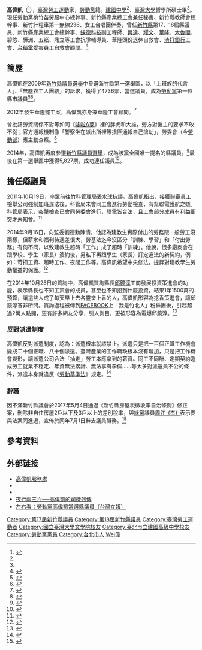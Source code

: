 {{Infobox Officeholder
| name = 高偉凱 
| image =
| width = 250px
| office = 第17、18屆[[新竹縣議會|新竹縣議員]]
| term_start = 2010年3月1日
| term_end = 2017年7月1日
| constituency =  第一選區（[[竹北市|竹北市]]）
| Sex = 男
| birth_date = {{birth_date_and_age|1971|12|30}}
| birth_place = {{TWN}}[[台北市|台北市]]
| death_date =
| death_place =
| Native place = 
| nationality = 
| party = [[File:Labor_Party_(Taiwan)_emblem.svg|25px]]<!-- 注释出：[[File:勞動黨_Seal.png|20px]] --> [[勞動黨_(台灣)|勞動黨]]
| parents = 
| relatives = 
| spouse =
| children = 
| profession = 
| website = 
}}
{{infobox EPW
|educate=<ref name="2014公報"/>
*[[國立臺灣大學|國立臺灣大學]]哲學所碩士
|past=<ref name="2014公報"/>
*新竹縣議員（人民請願案件委員會召集人）
*勞動黨桃竹苗勞動服務中心、新竹縣產業總工會、新竹縣教師會總幹事
*[[錸德科技|錸德科技]]副工程師
*第一無線[[計程車|計程車]]司機
*新竹縣民眾國樂團團長
*還我清淨[[霄裡溪|霄裡溪]]自救會副會長
*前台積受害員工自救會、華隆工會（百日罷工）、電資工會、新竹保全工會顧問
*[[明新科技大學|明新科技大學]]講師
}}
'''高偉凱'''（{{bd|1971年|12月30日}}<ref name="2014公報">{{cite web|url=http://103bulletin.cec.gov.tw/103/%E6%96%B0%E7%AB%B9%E7%B8%A3/%E7%B8%A3%E8%AD%B0%E5%93%A1/%E6%96%B0%E7%AB%B9%E7%B8%A3%E8%AD%B0%E5%93%A1.pdf|title=臺灣省新竹縣議會第十八屆議員選舉選舉公報|publisher=新竹縣選舉委員會|archiveurl=https://web.archive.org/web/20150321061325/http://103bulletin.cec.gov.tw/103/%E6%96%B0%E7%AB%B9%E7%B8%A3/%E7%B8%A3%E8%AD%B0%E5%93%A1/%E6%96%B0%E7%AB%B9%E7%B8%A3%E8%AD%B0%E5%93%A1.pdf|archivedate=2015-03-21|deadurl=yes}}</ref>），[[臺灣|臺灣]][[勞工運動|勞工運動]]家，[[勞動黨_(台灣)|勞動黨]]籍。[[建國中學|建國中學]]<ref name="唯一提名"/>、[[臺灣大學|臺灣大學]]哲學所碩士畢<ref name="2014公報"/>。現任勞動黨桃竹苗勞服中心總幹事、新竹縣產業總工會兼任秘書、新竹縣教師會總幹事、新竹計程車第一無線236、女工合唱團伴奏，曾任[[新竹縣|新竹縣]]第17、18屆縣議員、新竹縣產業總工會總幹事、[[錸德科技|錸德科技]]副工程師、[[2004年興達罷工事件|興達]]、[[2004年耀文電子抗爭事件|耀文]]、[[華隆紡織|華隆]]、[[2005年大魯閣纖維關廠抗爭事件|大魯閣]]、碧悠、驊洲、五崧、鼎立等工會抗爭輔導員、華隆頭份退休自救會、[[渣打銀行|渣打銀行]]工會、[[台積電|台積電]]受害員工自救會顧問。<ref>{{Cite web |url=http://www.hcc.gov.tw/03councilor/view.asp?id=52 |title=議員介紹──高偉凱 |accessdate=2014-05-04 |archive-date=2014-05-04 |archive-url=https://web.archive.org/web/20140504223528/http://www.hcc.gov.tw/03councilor/view.asp?id=52 |dead-url=yes }}</ref>

== 簡歷 ==
高偉凱在2009年[[2009年中華民國地方公職人員選舉|新竹縣議員選舉]]中參選新竹縣第一選舉區，以「上班族的代言人」、「無塵衣工人團結」的訴求，獲得了4736票，當選議員，成為[[勞動黨_(台灣)|勞動黨]]第一位縣市議員<ref>{{cite news|url=http://www.coolloud.org.tw/node/48930|title=二十年來頭一遭 勞動黨高偉凱 當選新竹縣議員 / 王毅丰|publisher=[[苦勞網|苦勞網]]|date=2009-12-15|language=zh-tw|accessdate=2014-05-04|archive-date=2009-12-07|archive-url=https://web.archive.org/web/20091207041518/http://www.coolloud.org.tw/node/48930|dead-url=no}}</ref><ref>{{Cite web |url=http://db.cec.gov.tw/histQuery.jsp?voteCode=20091201T1C2&qryType=ctks |title=98年縣市議員選舉（區域） 候選人得票數 |date=2009-12-05 |publisher=[[中華民國中央選舉委員會|中央選舉委員會]] |language=zh-tw |archiveurl=https://web.archive.org/web/20141022160044/http://db.cec.gov.tw/histQuery.jsp?voteCode=20091201T1C2&qryType=ctks |archivedate=2014-10-23}}</ref>。

2012年發生[[華隆紡織|華隆罷工案]]，高偉凱亦身兼華隆工會顧問。<ref>{{cite news|url=http://www.lihpao.com/?action-viewnews-itemid-123144|title=摸索社運政黨中黨與從政黨員的關係──專訪勞動黨高偉凱 / 宋竑廣|publisher=[[台灣立報|台灣立報]]|date=2012-10-23|language=zh-tw|deadurl=yes|archiveurl=https://web.archive.org/web/20160304195756/http://www.lihpao.com/?action-viewnews-itemid-123144|archivedate=2016-03-04}}</ref>

曾批評勞資關係不對等如同《[[哆啦A夢|哆啦A夢]]》裡的胖虎和大雄，勞方對僱主的要求不敢不從；官方通報機制像「警察坐在派出所裡等搶匪通報自己搶劫」，勞委會（今[[中華民國勞動部|勞動部]]）應主動查察。<ref>{{cite news |url=http://www.appledaily.com.tw/appledaily/article/headline/20111108/33798864/applesearch/%E5%B7%AE%E5%BE%88%E5%A4%A7%E5%8B%9E%E5%9C%98%EF%BC%9A3%E8%90%AC%E4%BA%BA%E6%94%BE%E7%84%A1%E8%96%AA%E5%81%87 |title=差很大 勞團：3萬人放無薪假 |author=陳嘉恩 |publisher=蘋果日報 |date=2011-11-08 |accessdate=2015-03-21 |archive-date=2016-03-04 |archive-url=https://web.archive.org/web/20160304201151/http://www.appledaily.com.tw/appledaily/article/headline/20111108/33798864/applesearch/%E5%B7%AE%E5%BE%88%E5%A4%A7%E5%8B%9E%E5%9C%98%EF%BC%9A3%E8%90%AC%E4%BA%BA%E6%94%BE%E7%84%A1%E8%96%AA%E5%81%87 |dead-url=no }}</ref>

2014年，高偉凱再度參選[[2014年中華民國直轄市議員及縣市議員選舉|新竹縣議員選舉]]，成為該黨全國唯一提名的縣議員。<ref name="唯一提名">{{cite news|url=http://news.ltn.com.tw/news/politics/breakingnews/1097832|title=勞動黨全國唯一提名縣議員高偉凱登記拚連任|publisher=《[[自由時報|自由時報]]》|date=2014-09-04|language=zh-tw|accessdate=2015-02-15|archive-date=2019-06-29|archive-url=https://web.archive.org/web/20190629073310/https://news.ltn.com.tw/news/politics/breakingnews/1097832|dead-url=no}}</ref>最後在第一選舉區中獲得5,827票，成功連任議員<ref>{{Cite web |url=http://db.cec.gov.tw/histQuery.jsp?voteCode=20141101T1C2&qryType=ctks |title=103年縣市議員選舉（區域） 候選人得票數 |date=2014-11-29 |publisher=中央選舉委員會 |language=zh-tw |archiveurl=https://web.archive.org/web/20150124000903/http://db.cec.gov.tw/histQuery.jsp?voteCode=20141101T1C2&qryType=ctks |archivedate=2015-01-24 |deadurl=yes }}</ref>。

==擔任縣議員==
2011年10月19日，率眾前往[[竹科|竹科]]管理局丟水球抗議。高偉凱指出，接獲[[聯電|聯電]]員工檢舉公司強制加班違法後，科管局未會同工會進行勞動檢查，有幫聯電護航之嫌。科管局表示，突擊檢查已會同勞委會進行，聯電皆合法，且工會部分成員有利益衝突才未知會。<ref>{{cite news |url=http://www.appledaily.com.tw/realtimenews/article/local/20111019/83431/applesearch/%E6%9C%AA%E7%9F%A5%E6%9C%83%E8%81%AF%E9%9B%BB%E5%B7%A5%E6%9C%83%E7%A8%BD%E6%9F%A5%E3%80%80%E7%A7%91%E7%AE%A1%E5%B1%80%E9%81%AD%E4%B8%9F%E6%B0%B4%E7%90%83 |title=未知會聯電工會稽查　科管局遭丟水球 |publisher=蘋果日報 |date=2011-10-19 |accessdate=2015-03-21 |archive-date=2016-03-04 |archive-url=https://web.archive.org/web/20160304192558/http://www.appledaily.com.tw/realtimenews/article/local/20111019/83431/applesearch/%E6%9C%AA%E7%9F%A5%E6%9C%83%E8%81%AF%E9%9B%BB%E5%B7%A5%E6%9C%83%E7%A8%BD%E6%9F%A5%E3%80%80%E7%A7%91%E7%AE%A1%E5%B1%80%E9%81%AD%E4%B8%9F%E6%B0%B4%E7%90%83 |dead-url=no }}</ref>

2014年9月16日，向監委劉德勳陳情，他認為建教生實際付出的勞務跟一般勞工沒兩樣，但薪水和福利待遇差很大，勞基法迄今沒區分「訓練、學習」和「付出勞務」有何不同，以致建教生超時「工作」成了超時「訓練」。他說，很多廠商會在跟學校、學生（家長）簽約後，另私下再跟學生（家長）訂定違法的新契約，例如：苛扣工資、超時工作、夜間工作等。高偉凱希望中央修法，提昇對建教學生勞動權益的保護。<ref>{{cite news |url=http://news.ltn.com.tw/news/local/paper/813861 |title=建教生淪廉價勞工 竹縣議員抱屈 |publisher=自由時報 |date=2014-09-17 |accessdate=2015-03-21 |archive-date=2019-06-15 |archive-url=https://web.archive.org/web/20190615065718/https://news.ltn.com.tw/news/local/paper/813861 |dead-url=no }}</ref>

在2014年10月28日的質詢中，高偉凱質詢縣長[[邱鏡淳|邱鏡淳]]工商發展投資策進會的功能，表示縣長也不知工策會的成員，甚至也不知招到什麼投資，結果1年1500萬的預算，讓這些人成了每天早上去各靈堂上香的人，高偉凱形容為捻香策進會，讓邱鏡淳答非所問。質詢過程被傳到[[FACEBOOK|FACEBOOK]]上「我是竹北人」粉絲團後，引起超過2萬人點閱，更有許多網友分享，引人側目，更被形容為電爆邱鏡淳。<ref>{{cite news|url=http://www.appledaily.com.tw/realtimenews/article/new/20141101/498413/|title=竹縣工策會淪「捻香策進會」　議員電爆邱鏡淳|publisher=《[[台灣蘋果日報|蘋果日報]]》|date=2014-11-01|language=zh-tw|accessdate=2015-02-15|archive-date=2016-03-04|archive-url=https://web.archive.org/web/20160304212457/http://www.appledaily.com.tw/realtimenews/article/new/20141101/498413/|dead-url=no}}</ref>
===反對派遣制度===
高偉凱反對派遣制度，認為：派遣根本就該禁止。派遣只是把一百個正職工作機會變成二十個正職、八十個派遣。臺灣產業的工作職缺根本沒有增加，只是把工作機會變形，讓派遣公司合法「抽走」勞工本應拿到的薪資。同工不同酬、定期契約造成勞工就業不穩定、年資無法累計、無法享有孕假……等太多對派遣員不公的條件，派遣本身就違反《[[勞動基準法_(中華民國)|勞動基準法]]》規定。<ref>{{cite web|author=林筱庭|url=http://www.new7.com.tw/coverStory/CoverView.aspx?NUM=1324&i=TXT20120718163446KBW|title=勞動黨議員高偉凱：派遣是職場之惡！|publisher=新新聞|date=2012-07-20|archiveurl=https://web.archive.org/web/20150321101445/http://www.new7.com.tw/coverStory/CoverView.aspx?NUM=1324&i=TXT20120718163446KBW|archivedate=2015-03-21|deadurl=yes}}</ref>
===辭職===
因不滿新竹縣議會於2017年5月4日通過《新竹縣房屋稅徵收率自治條例》修正案，刪除非自住房屋2戶以下及3戶以上的差別稅率，與[[綠黨_(臺灣)|綠黨]]議員[[周江杰|周江-{杰}-]]表示要與法案同進退，宣佈於同年7月1日辭去議員職務。<ref>{{cite news|author=蔡孟尚|url=http://news.ltn.com.tw/news/politics/breakingnews/2057116|title=不滿非自住房屋稅率調降 竹縣2名議員7/1請辭|publisher=[[自由時報|自由時報]]|date=2017年5月4日|accessdate=2017年5月11日|archive-date=2019年8月21日|archive-url=https://web.archive.org/web/20190821043740/https://news.ltn.com.tw/news/politics/breakingnews/2057116|dead-url=no}}</ref>

==參考資料==
{{reflist}}

==外部链接==
* [http://www.workersthebig.net/ 高偉凱服務處] {{Wayback|url=http://www.workersthebig.net/ |date=20201124042244 }}
* {{facebook|workersthebig|工人不大，團結最大－勞動黨高偉凱服務處}}
* {{youtube|user=kwktw236|高偉凱}}
* [http://www.workersthebig.net/home/236 夜行兩三六──高偉凱的司機列傳] {{Wayback|url=http://www.workersthebig.net/home/236 |date=20201124042151 }}
* [http://www.lihpao.com/?action-viewnews-itemid-1204 左右看：勞動黨高偉凱當選縣議員〔台灣立報〕] {{Wayback|url=http://www.lihpao.com/?action-viewnews-itemid-1204 |date=20160424020317 }}

{{台灣社會運動|勞工運動}}

{{DEFAULTSORT:Gao高}}
[[Category:第17屆新竹縣議員|Category:第17屆新竹縣議員]]
[[Category:第18屆新竹縣議員|Category:第18屆新竹縣議員]]
[[Category:臺灣勞工運動者|Category:臺灣勞工運動者]]
[[Category:國立臺灣大學文學院校友|Category:國立臺灣大學文學院校友]]
[[Category:臺北市立建國高級中學校友|Category:臺北市立建國高級中學校友]]
[[Category:勞動黨黨員|Category:勞動黨黨員]]
[[Category:台北市人|Category:台北市人]]
[[Category:高姓|Wei偉]]